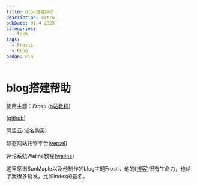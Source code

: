 ```yaml
---
title: blog搭建帮助
description: astro
pubDate: 01 4 2025
categories:
  - tech
tags:
  - Frosti
  - Blog
badge: Pin
---
```



# blog搭建帮助
使用主题：*Frosti*
<LinkCard
  title="Frosti"
  desc="A simple and beautiful blog theme for Astro，made by SunMaple."
  url="https://github.com/EveSunMaple/Frosti"
  img="/view.png"
/>
([b站教程](https://www.bilibili.com/video/BV1uT421r7Tt/?spm_id_from=333.1387.homepage.video_card.click&vd_source=d5be0a99ae786efb89fd911a7a861a82))

([github](https://github.com/EveSunMaple/Frosti))

阿里云([域名购买](https://wanwang.aliyun.com/))

静态网站托管平台([vercel](https://vercel.com/))

评论系统Waline教程([waline](https://waline.js.org/guide/get-started/server.html))

这里感谢SunMaple以及他制作的blog主题Frosti，他的([博客](www.saroprock.com))很有生命力，也给了我很多启发，比如index的签名。


